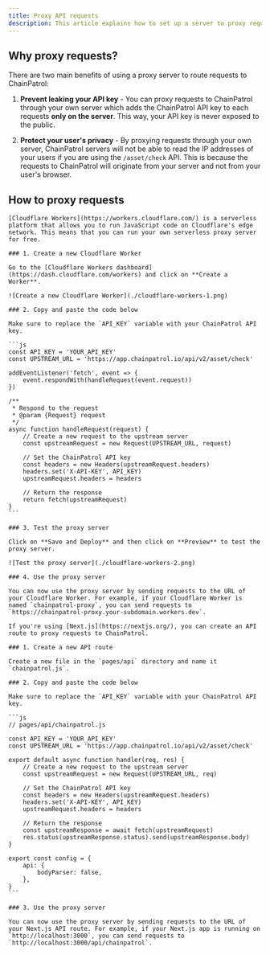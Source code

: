 ```yaml
---
title: Proxy API requests
description: This article explains how to set up a server to proxy requests to ChainPatrol.
---
```


## Why proxy requests?

There are two main benefits of using a proxy server to route requests to ChainPatrol:

1. **Prevent leaking your API key** - You can proxy requests to ChainPatrol through your own server which adds the ChainPatrol API key to each requests **only on the server**. This way, your API key is never exposed to the public.

2. **Protect your user's privacy** - By proxying requests through your own server, ChainPatrol servers will not be able to read the IP addresses of your users if you are using the `/asset/check` API. This is because the requests to ChainPatrol will originate from your server and not from your user's browser.

## How to proxy requests

<AccordionGroup>
  <Accordion title="Cloudflare Workers" description="Recommended" icon="cloudflare">
    
    [Cloudflare Workers](https://workers.cloudflare.com/) is a serverless platform that allows you to run JavaScript code on Cloudflare's edge network. This means that you can run your own serverless proxy server for free.

    ### 1. Create a new Cloudflare Worker

    Go to the [Cloudflare Workers dashboard](https://dash.cloudflare.com/workers) and click on **Create a Worker**.

    ![Create a new Cloudflare Worker](./cloudflare-workers-1.png)

    ### 2. Copy and paste the code below

    Make sure to replace the `API_KEY` variable with your ChainPatrol API key.

    ```js
    const API_KEY = 'YOUR_API_KEY'
    const UPSTREAM_URL = 'https://app.chainpatrol.io/api/v2/asset/check'

    addEventListener('fetch', event => {
        event.respondWith(handleRequest(event.request))
    })

    /**
     * Respond to the request
     * @param {Request} request
     */
    async function handleRequest(request) {
        // Create a new request to the upstream server
        const upstreamRequest = new Request(UPSTREAM_URL, request)

        // Set the ChainPatrol API key
        const headers = new Headers(upstreamRequest.headers)
        headers.set('X-API-KEY', API_KEY)
        upstreamRequest.headers = headers

        // Return the response
        return fetch(upstreamRequest)
    }
    ```

    ### 3. Test the proxy server

    Click on **Save and Deploy** and then click on **Preview** to test the proxy server.

    ![Test the proxy server](./cloudflare-workers-2.png)

    ### 4. Use the proxy server

    You can now use the proxy server by sending requests to the URL of your Cloudflare Worker. For example, if your Cloudflare Worker is named `chainpatrol-proxy`, you can send requests to `https://chainpatrol-proxy.your-subdomain.workers.dev`.

  </Accordion>
  
  <Accordion title="Express.js" icon="js"></Accordion>

  <Accordion title="Next.js API Route" icon="js">

    If you're using [Next.js](https://nextjs.org/), you can create an API route to proxy requests to ChainPatrol.

    ### 1. Create a new API route

    Create a new file in the `pages/api` directory and name it `chainpatrol.js`.

    ### 2. Copy and paste the code below

    Make sure to replace the `API_KEY` variable with your ChainPatrol API key.

    ```js
    // pages/api/chainpatrol.js

    const API_KEY = 'YOUR_API_KEY'
    const UPSTREAM_URL = 'https://app.chainpatrol.io/api/v2/asset/check'

    export default async function handler(req, res) {
        // Create a new request to the upstream server
        const upstreamRequest = new Request(UPSTREAM_URL, req)

        // Set the ChainPatrol API key
        const headers = new Headers(upstreamRequest.headers)
        headers.set('X-API-KEY', API_KEY)
        upstreamRequest.headers = headers

        // Return the response
        const upstreamResponse = await fetch(upstreamRequest)
        res.status(upstreamResponse.status).send(upstreamResponse.body)
    }

    export const config = {
        api: {
            bodyParser: false,
        },
    }
    ```

    ### 3. Use the proxy server

    You can now use the proxy server by sending requests to the URL of your Next.js API route. For example, if your Next.js app is running on `http://localhost:3000`, you can send requests to `http://localhost:3000/api/chainpatrol`.

  </Accordion>

</AccordionGroup>
